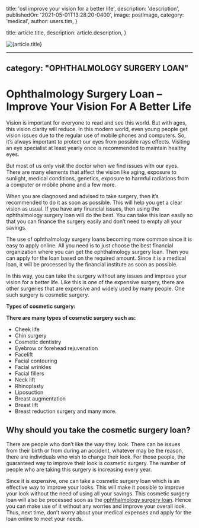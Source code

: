 
  title: 'osl improve your vision for a better life',
  description: 'description',
  publishedOn: '2021-05-01T13:28:20-0400',
  image: postImage,
  category: 'medical',
  author: users.tim,
}

  title: article.title,
  description: article.description,
}


<Image src={postImage} alt={article.title} />

---
category: "OPHTHALMOLOGY SURGERY LOAN"
---

# Ophthalmology Surgery Loan – Improve Your Vision For A Better Life

Vision is important for everyone to read and see this world. But with ages, this vision clarity will reduce. In this modern world, even young people get vision issues due to the regular use of mobile phones and computers. So, it’s always important to protect our eyes from possible rays effects. Visiting an eye specialist at least yearly once is recommended to maintain healthy eyes.

But most of us only visit the doctor when we find issues with our eyes. There are many elements that affect the vision like aging, exposure to sunlight, medical conditions, genetics, exposure to harmful radiations from a computer or mobile phone and a few more.

When you are diagnosed and advised to take surgery, then it’s recommended to do it as soon as possible. This will help you get a clear vision as usual. If you have any financial issues, then using the ophthalmology surgery loan will do the best. You can take this loan easily so that you can finance the surgery easily and don’t need to empty all your savings.

The use of ophthalmology surgery loans becoming more common since it is easy to apply online. All you need is to just choose the best financial organization where you can get the ophthalmology surgery loan. Then you can apply for the loan based on the required amount. Since it is a medical loan, it will be processed by the financial institute as soon as possible.

In this way, you can take the surgery without any issues and improve your vision for a better life. Like this is one of the expensive surgery, there are other surgeries that are expensive and widely used by many people. One such surgery is cosmetic surgery.

**Types of cosmetic surgery:**

**There are many types of cosmetic surgery such as:**

- Cheek life
- Chin surgery
- Cosmetic dentistry
- Eyebrow or forehead rejuvenation
- Facelift
- Facial contouring
- Facial wrinkles
- Facial fillers
- Neck lift
- Rhinoplasty
- Liposuction
- Breast augmentation
- Breast lift
- Breast reduction surgery and many more.

## Why should you take the cosmetic surgery loan?

There are people who don’t like the way they look. There can be issues from their birth or from during an accident, whatever may be the reason, there are individuals who wish to change their look. For those people, the guaranteed way to improve their look is cosmetic surgery. The number of people who are taking this surgery is increasing every year.

Since it is expensive, one can take a cosmetic surgery loan which is an effective way to improve your looks. This will make it possible to improve your look without the need of using all your savings. This cosmetic surgery loan will also be processed soon as the [ophthalmology surgery loan](https://tlc.com.au/). Hence you can make use of it without any worries and improve your overall look. Thus, next time, don’t worry about your medical expenses and apply for the loan online to meet your needs.
